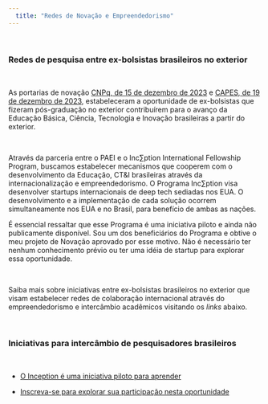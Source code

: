 ```yaml
---
  title: "Redes de Novação e Empreendedorismo"
---
```


\

### Redes de pesquisa entre ex-bolsistas brasileiros no exterior

\

As portarias de novação [CNPq, de 15 de dezembro de 2023](https://www.in.gov.br/en/web/dou/-/portaria-cnpq-n-1.594-de-15-de-dezembro-de-2023-531778458?fbclid=IwAR3yYTPMuyG_nY0lGTujLU9Dwgo2o7pl7OpqHSBs6WEIkgGQ61tfO10qrqE) e [CAPES, de 19 de dezembro de 2023](http://cad.capes.gov.br/ato-administrativo-detalhar?idAtoAdmElastic=13822), estabeleceram a oportunidade de ex-bolsistas que fizeram pós-graduação no exterior contribuírem para o avanço da Educação Básica, Ciência, Tecnologia e Inovação brasileiras a partir do exterior.

\

Através da parceria entre o PAEI e o Inc∑ption International Fellowship Program, buscamos estabelecer mecanismos que cooperem com o desenvolvimento da Educação, CT&I brasileiras através da internacionalização e empreendedorismo. O Programa Inc∑ption visa desenvolver startups internacionais de deep tech sediadas nos EUA.
O desenvolvimento e a implementação de cada solução ocorrem simultaneamente nos EUA e no Brasil, para benefício de ambas as nações.

É essencial ressaltar que esse Programa é uma iniciativa piloto e ainda não publicamente disponível. Sou um dos beneficiários do Programa e obtive o meu projeto de Novação aprovado por esse motivo. Não é necessário ter nenhum conhecimento prévio ou ter uma idéia de startup para explorar essa oportunidade. 


\

Saiba mais sobre iniciativas entre ex-bolsistas brasileiros no exterior que visam estabelecer redes de colaboração internacional através do empreendedorismo e intercâmbio acadêmicos visitando os *links* abaixo.



\

### Iniciativas para intercâmbio de pesquisadores brasileiros

\

* [O Inception é uma iniciativa piloto para aprender](https://idl.ventures)

* [Inscreva-se para explorar sua participação nesta oportunidade](https://forms.gle/c7FLFGehWEyBReas7)
